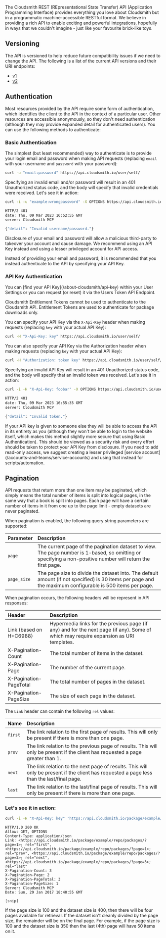 
The Cloudsmith REST (REpresentational State Transfer) API (Application Programming Interface) provides everything you love about Cloudsmith but in a programmatic machine-accessible RESTful format. We believe in providing a rich API to enable exciting and powerful integrations, hopefully in ways that we couldn't imagine - just like your favourite brick-like toys.

## Versioning

The API is versioned to help reduce future compatibility issues if we need to change the API. The following is a list of the current API versions and their URI endpoints:

- [v1](https://api.cloudsmith.io/)
- [v2](https://api.cloudsmith.io/v2)

## Authentication

Most resources provided by the API require some form of authentication, which identifies the client to the API in the context of a particular user. Other resources are accessible anonymously, so they don't need authentication (although they may provide expanded detail for authenticated users). You can use the following methods to authenticate:

### Basic Authentication

The simplest (but least recommended) way to authenticate is to provide your login email and password when making API requests (replacing `email` with your username and `password` with your password):

```bash
curl -u "email:password" https://api.cloudsmith.io/user/self/
```

Specifying an invalid email and/or password will result in an 401 Unauthorized status code, and the body will specify that invalid credentials were received. Let's see it in action:

```bash
curl -i -u "example:wrongpassword" -X OPTIONS https://api.cloudsmith.io/user/self/

HTTP/2 401
date: Thu, 09 Mar 2023 16:52:55 GMT
server: Cloudsmith MCP

{"detail": "Invalid username/password."}
```

<Note variant="warning" headline="Warning">
Disclosure of your email and password will allow a malicious third-party to takeover your account and cause damage. We recommend using an API Key instead and using a lesser privileged account for API access.

Instead of providing your email and password, it is recommended that you instead authenticate to the API by specifying your API Key.
</Note>

### API Key Authentication

<Note variant="note" headline="Getting your API Key">
You can [find your API Key](/about-cloudsmith/api-key) within your User Settings or you can request (or reset) it via the Users Token API Endpoint.

Cloudsmith Entitlement Tokens cannot be used to authenticate to the Cloudsmith API. Entitlement Tokens are used to authenticate for package downloads only.
</Note>

You can specify your API Key via the `X-Api-Key` header when making requests (replacing `key` with your actual API Key):

```bash
curl -H "X-Api-Key: key" https://api.cloudsmith.io/user/self/
```

You can also specify your API Key via the Authorization header when making requests (replacing `key` with your actual API Key):

```bash
curl -H "Authorization: token key" https://api.cloudsmith.io/user/self/
```

Specifying an invalid API Key will result in an 401 Unauthorized status code, and the body will specify that an invalid token was received. Let's see it in action:

```bash
curl -i -H "X-Api-Key: foobar" -X OPTIONS https://api.cloudsmith.io/user/self/

HTTP/2 401
date: Thu, 09 Mar 2023 16:55:35 GMT
server: Cloudsmith MCP

{"detail": "Invalid token."}
```

<Note variant="warning" headline="Use Service Accounts">
If your API key is given to someone else they will be able to access the API in its entirety as you (although they won't be able to login to the website itself, which makes this method slightly more secure that using Basic Authentication). This should be viewed as a security risk and every effort should be taken to protect your API Key from disclosure. If you need to add read-only access, we suggest creating a lesser privileged [service account](/accounts-and-teams/service-accounts) and using that instead for scripts/automation.
</Note>

## Pagination

API requests that return more than one item may be paginated, which simply means the total number of items is split into logical pages, in the same way that a book is split into pages. Each page will have a certain number of items in it from one up to the page limit - empty datasets are never paginated.

When pagination is enabled, the following query string parameters are supported:

| Parameter | Description |
| :--- | :--- |
| `page` | The current page of the pagination dataset to view. The page number is 1-based, so omitting or specifying a non-positive number will return the first page. |
| `page_size` | The page size to divide the dataset into. The default amount (if not specified) is 30 items per page and the maximum configurable is 500 items per page. |

When pagination occurs, the following headers will be represent in API responses:

| Header | Description |
| :--- | :--- |
| Link (based on H+C6988) | Hypermedia links for the previous page (if any) and for the next page (if any). Some of which may require expansion as URI templates. |
| X-Pagination-Count | The total number of items in the dataset. |
| X-Pagination-Page | The number of the current page. |
| X-Pagination-PageTotal | The total number of pages in the dataset. |
| X-Pagination-PageSize | The size of each page in the dataset. |

The `Link` header can contain the following `rel` values:

| Name | Description |
| :--- | :--- |
| `first` | The link relation to the first page of results. This will only be present if there is more than one page. |
| `prev` | The link relation to the previous page of results. This will only be present if the client has requested a page greater than 1. |
| `next` | The link relation to the next page of results. This will only be present if the client has requested a page less than the last/final page. |
| `last` | The link relation to the last/final page of results. This will only be present if there is more than one page. |

### Let's see it in action:

```bash
curl -i -H "X-Api-Key: key" 'https://api.cloudsmith.io/package/example/repo/packages/?page=2&page_size=1'
```

```http
HTTP/1.0 200 OK
Allow: GET, OPTIONS
Content-Type: application/json
Link: <https://api.cloudsmith.io/package/example/repo/packages/?page=1>; rel="first", <https://api.cloudsmith.io/package/example/repo/packages/?page=1>; rel="prev", <https://api.cloudsmith.io/package/example/repo/packages/?page=3>; rel="next", <https://api.cloudsmith.io/package/example/repo/packages/?page=3>; rel="last"
X-Pagination-Count: 3
X-Pagination-Page: 2
X-Pagination-PageTotal: 3
X-Pagination-PageSize: 1
Server: Cloudsmith MCP
Date: Sun, 29 Jan 2017 18:40:55 GMT

[snip]
```

<Note variant="warning" headline="Page Sizes / Remainders">
If the page size is 100 and the dataset size is 400, then there will be four pages available for retrieval. If the dataset isn't cleanly divided by the page size, the remainder will be on the final page. For example, if the page size is 100 and the dataset size is 350 then the last (4th) page will have 50 items on it.
</Note>